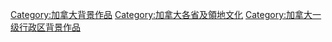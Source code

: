 [[Category:加拿大背景作品|Category:加拿大背景作品]]
[[Category:加拿大各省及領地文化|Category:加拿大各省及領地文化]]
[[Category:加拿大一级行政区背景作品|Category:加拿大一级行政区背景作品]]